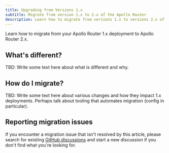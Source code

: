 ```yaml
---
title: Upgrading from Versions 1.x
subtitle: Migrate from version 1.x to 2.x of the Apollo Router
description: Learn how to migrate from versions 1.x to versions 2.x of the Apollo GraphOS Router.
---
```


<SummitCallout
  topic="router adoption"
  panelName="GraphOS Router Success Stories"
URL="https://reg.summit.graphql.com/flow/apollo/summit24/AttendeePortal/page/catalog/session/1718978817067001IOVg"
/>

Learn how to migrate from your Apollo Router 1.x deployment to Apollo Router 2.x.

## What's different?

TBD: Write some text here about what is different and why.

## How do I migrate?

TBD: Write some text here about various changes and how they impact 1.x deployments. Perhaps talk about tooling that automates migration (config in particular).

## Reporting migration issues

If you encounter a migration issue that isn't resolved by this article, please search for existing [GitHub discussions](https://github.com/apollographql/router/discussions/) and start a new discussion if you don't find what you're looking for.
